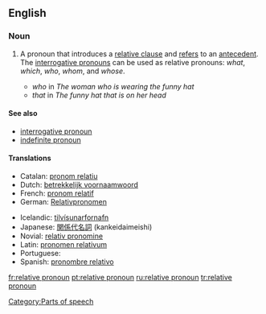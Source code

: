 ==English==

===Noun===
{{wikipedia}}
{{en-noun|sg=[[relative]] [[pronoun]]}}

# {{grammar}} A pronoun that introduces a [[relative clause]] and [[refer]]s to an [[antecedent]].  The [[interrogative pronoun]]s can be used as relative pronouns: ''what'', ''which'', ''who'', ''whom'', and ''whose''.
#* ''who'' in ''The woman who is wearing the funny hat''
#* ''that'' in ''The funny hat that is on her head''

====See also====
*[[interrogative pronoun]]
*[[indefinite pronoun]]

====Translations====
{{top}}
*Catalan: [[pronom relatiu]] {{m}}
*Dutch: [[betrekkelijk voornaamwoord]] {{n}}
*French: [[pronom relatif]] {{m}}
*German: [[Relativpronomen]] {{n}}
{{mid}}
*Icelandic: [[tilvísunarfornafn]] {{n}}
*Japanese: [[関係代名詞]] (kankeidaimeishi)
*Novial: [[relativ pronomine]]
*Latin: [[pronomen relativum]]
*Portuguese: {{t+|pt|pronome relativo|m}}
*Spanish: [[pronombre relativo]] {{m}}
{{bottom}}

[[Category:Parts of speech]]

[[fr:relative pronoun]]
[[pt:relative pronoun]]
[[ru:relative pronoun]]
[[tr:relative pronoun]]